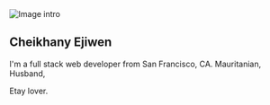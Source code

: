 
<img src={imgIntro} alt="Image intro" />

## Cheikhany Ejiwen

I'm a full stack web developer from San Francisco, CA.
Mauritanian, Husband,

Etay lover.

